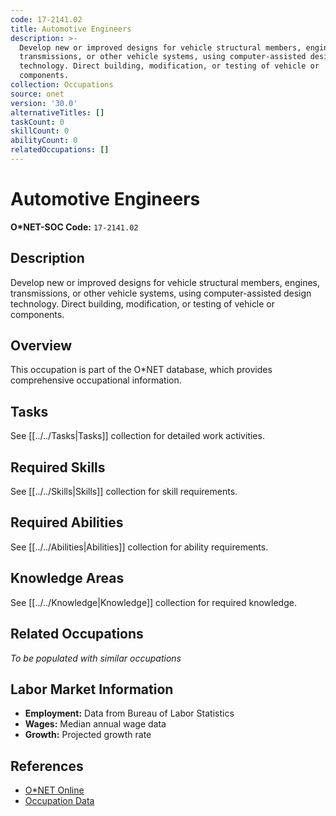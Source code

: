 ```yaml
---
code: 17-2141.02
title: Automotive Engineers
description: >-
  Develop new or improved designs for vehicle structural members, engines,
  transmissions, or other vehicle systems, using computer-assisted design
  technology. Direct building, modification, or testing of vehicle or
  components.
collection: Occupations
source: onet
version: '30.0'
alternativeTitles: []
taskCount: 0
skillCount: 0
abilityCount: 0
relatedOccupations: []
---
```

# Automotive Engineers

**O*NET-SOC Code:** `17-2141.02`

## Description

Develop new or improved designs for vehicle structural members, engines, transmissions, or other vehicle systems, using computer-assisted design technology. Direct building, modification, or testing of vehicle or components.

## Overview

This occupation is part of the O*NET database, which provides comprehensive occupational information.

## Tasks

See [[../../Tasks|Tasks]] collection for detailed work activities.

## Required Skills

See [[../../Skills|Skills]] collection for skill requirements.

## Required Abilities

See [[../../Abilities|Abilities]] collection for ability requirements.

## Knowledge Areas

See [[../../Knowledge|Knowledge]] collection for required knowledge.

## Related Occupations

*To be populated with similar occupations*

## Labor Market Information

- **Employment:** Data from Bureau of Labor Statistics
- **Wages:** Median annual wage data
- **Growth:** Projected growth rate

## References

- [O*NET Online](https://www.onetonline.org/link/summary/17-2141.02)
- [Occupation Data](https://www.onetcenter.org/)
